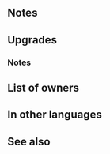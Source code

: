 {{Weapon Infobox
|tagid=SID_鴉王の嘴爪
|weaponType=Beast
|might=14
|range=1
|effect=Grants Spd+3. If unit's Spd > foe's Spd, deals damage = 70% of difference between stats. (Maximum bonus of +7 damage. Combos with Phantom Spd.) At start of turn, if unit is adjacent to only beast or dragon allies or if unit is not adjacent to any ally, unit transforms (otherwise, unit reverts). If unit transforms, unit can move 1 extra space. (That turn only. Does not stack.) If unit transforms, grants Atk+2.
|cost=400
|exclusive=1
|canUseMove=Flying
|statModifiers=0,14,3,0,0
|required=Adult (Flier)
|refinePaths=default
|refineSP=400
|refineMedals=500
|refineDews=200
|upgradedEffect=Grants Spd+3. If unit initiates combat or foe's HP ≥ 75% at start of combat, grants Atk/Spd+5 to unit during combat and deals damage = 15% of unit's Spd.<br><br>At start of turn, if unit is adjacent to only beast or dragon allies or if unit is not adjacent to any ally, unit transforms (otherwise, unit reverts). If unit transforms, unit can move 1 extra space. (That turn only. Does not stack.) If unit transforms, grants Atk+2.
|tagidExtraSkill1=一
|effectSkill1=If unit is transformed or if foe's HP ≥ 75% at start of combat, grants Atk/Spd+5 to unit during combat and the following effects will occur based on the value of unit's Spd minus foe's Spd: If ≥ 1, grants Special cooldown charge +1 to unit per unit's attack. (Only highest value applied. Does not stack.) If ≥ 6, neutralizes effects that prevent unit's follow-up attacks.
|iconSkill1=Raven King Beak W.png
|properties=random_owner
}}
==Notes==
{{BonusStatDamage|stat=Spd}}
{{Beast (Flier)}}
==Upgrades==
{{Weapon Upgrade List}}
===Notes===
{{IfUnitInitiates}}
{{Temporary buffs|name=refined Raven King Beak}}
{{DamageBoost|name=refined Raven King Beak}}
{{IfUnitTransforms}}
{{UnitStatMinusFoeStat|stat=Spd}}
{{CooldownChargePlus|perAttack=user}}
{{Follow-up effect neutralization|preventOnly=1|name={{St|Raven King Beak|refine=skill1}}}}
==List of owners==
{{Skill Hero List}}
==In other languages==
{{OtherLanguages
|japanese=鴉王の嘴爪
|german=Rabenschnabel
|spanishEU=Pico de cuervo
|spanishLA=Pico de cuervo
|french=Bec de roi
|italian=Becco regale
|chineseTW=鴉王之喙
|portuguese=Bico de corvo
}}
==See also==
{{See also skills|cond=Description LIKE '%unit_s Spd%>%foe_s Spd%deals damage =%difference between%' AND Exclusive='1' OR Description LIKE '%if unit\'s Spd%foe\'s Spd%special cooldown charge +1 per unit\'s attack%' OR Description LIKE '%if unit initiates%deals damage =%of unit\'s Spd%'}}
{{Weapons Navbox}}